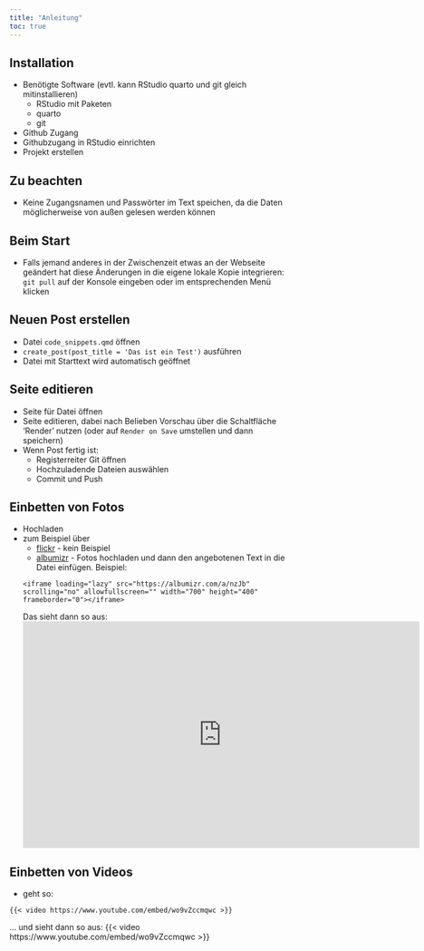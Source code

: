 ```yaml
---
title: "Anleitung"
toc: true
---
```


## Installation
* Benötigte Software (evtl. kann RStudio quarto und git gleich mitinstallieren)
  - RStudio mit Paketen
  - quarto
  - git
* Github Zugang
* Githubzugang in RStudio einrichten
* Projekt erstellen

## Zu beachten
* Keine Zugangsnamen und Passwörter im Text speichen, da die Daten möglicherweise von außen gelesen werden können

## Beim Start 
* Falls jemand anderes in der Zwischenzeit etwas an der Webseite geändert hat diese Änderungen in die eigene lokale Kopie integrieren:  `git pull` auf der Konsole eingeben oder im entsprechenden Menü klicken

## Neuen Post erstellen
* Datei `code_snippets.qmd` öffnen
* `create_post(post_title = 'Das ist ein Test')` ausführen
* Datei mit Starttext wird automatisch geöffnet

## Seite editieren
* Seite für Datei öffnen
* Seite editieren, dabei nach Belieben Vorschau über die Schaltfläche 'Render' nutzen (oder auf `Render on Save` umstellen und dann speichern)
* Wenn Post fertig ist:
  * Registerreiter Git öffnen
  * Hochzuladende Dateien auswählen
  * Commit und Push
  
## Einbetten von Fotos
* Hochladen
* zum Beispiel über
  * [flickr](https://www.flickr.com/) - kein Beispiel
  * [albumizr](https://albumizr.com/) - Fotos hochladen und dann den angebotenen Text in die Datei einfügen. Beispiel:
``` .default
  <iframe loading="lazy" src="https://albumizr.com/a/nzJb" scrolling="no" allowfullscreen="" width="700" height="400" frameborder="0"></iframe>
```
Das sieht dann so aus:
  <iframe loading="lazy" src="https://albumizr.com/a/nzJb" scrolling="no" allowfullscreen="" width="700" height="400" frameborder="0"></iframe>

## Einbetten von Videos
* geht so:

``` .default
{{< video https://www.youtube.com/embed/wo9vZccmqwc >}}
```
... und sieht dann so aus:
{{< video https://www.youtube.com/embed/wo9vZccmqwc >}}


